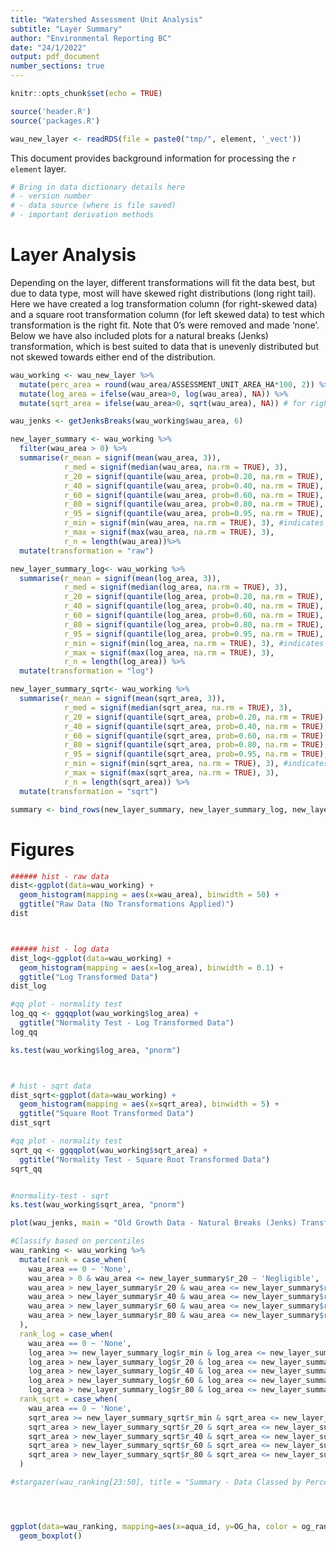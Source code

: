 ```yaml
---
title: "Watershed Assessment Unit Analysis"
subtitle: "Layer Summary"
author: "Environmental Reporting BC"
date: "24/1/2022"
output: pdf_document
number_sections: true 
---
```


```r
knitr::opts_chunk$set(echo = TRUE)

source('header.R')
source('packages.R')
```

```r

wau_new_layer <- readRDS(file = paste0("tmp/", element, '_vect'))

```


This document provides background information for processing the `r element` layer. 


```r
# Bring in data dictionary details here 
# - version number
# - data source (where is file saved)
# - important derivation methods

```

 
# Layer Analysis

Depending on the layer, different transformations will fit the data best, but due to data type, most will have skewed right distributions (long right tail). Here we have created a log transformation column (for right-skewed data) and a square root transformation column (for left skewed data) to test which transformation is the right fit. Note that 0's were removed and made 'none'. Below we have also included plots for a natural breaks (Jenks) transformation, which is best suited to  data that is unevenly distributed but not skewed towards either end of the distribution.

```r
wau_working <- wau_new_layer %>%
  mutate(perc_area = round(wau_area/ASSESSMENT_UNIT_AREA_HA*100, 2)) %>%
  mutate(log_area = ifelse(wau_area>0, log(wau_area), NA)) %>%
  mutate(sqrt_area = ifelse(wau_area>0, sqrt(wau_area), NA)) # for right-skewed data

wau_jenks <- getJenksBreaks(wau_working$wau_area, 6)

new_layer_summary <- wau_working %>%
  filter(wau_area > 0) %>%
  summarise(r_mean = signif(mean(wau_area, 3)),
            r_med = signif(median(wau_area, na.rm = TRUE), 3),
            r_20 = signif(quantile(wau_area, prob=0.20, na.rm = TRUE), 3),
            r_40 = signif(quantile(wau_area, prob=0.40, na.rm = TRUE), 3),
            r_60 = signif(quantile(wau_area, prob=0.60, na.rm = TRUE), 3),
            r_80 = signif(quantile(wau_area, prob=0.80, na.rm = TRUE), 3),
            r_95 = signif(quantile(wau_area, prob=0.95, na.rm = TRUE), 3),
            r_min = signif(min(wau_area, na.rm = TRUE), 3), #indicates this value is half lowest MDL
            r_max = signif(max(wau_area, na.rm = TRUE), 3),
            r_n = length(wau_area))%>% 
  mutate(transformation = "raw")

new_layer_summary_log<- wau_working %>%
  summarise(r_mean = signif(mean(log_area, 3)),
            r_med = signif(median(log_area, na.rm = TRUE), 3),
            r_20 = signif(quantile(log_area, prob=0.20, na.rm = TRUE), 3),
            r_40 = signif(quantile(log_area, prob=0.40, na.rm = TRUE), 3),
            r_60 = signif(quantile(log_area, prob=0.60, na.rm = TRUE), 3),
            r_80 = signif(quantile(log_area, prob=0.80, na.rm = TRUE), 3),
            r_95 = signif(quantile(log_area, prob=0.95, na.rm = TRUE), 3),
            r_min = signif(min(log_area, na.rm = TRUE), 3), #indicates this value is half lowest MDL
            r_max = signif(max(log_area, na.rm = TRUE), 3),
            r_n = length(log_area)) %>% 
  mutate(transformation = "log")

new_layer_summary_sqrt<- wau_working %>%
  summarise(r_mean = signif(mean(sqrt_area, 3)),
            r_med = signif(median(sqrt_area, na.rm = TRUE), 3),
            r_20 = signif(quantile(sqrt_area, prob=0.20, na.rm = TRUE), 3),
            r_40 = signif(quantile(sqrt_area, prob=0.40, na.rm = TRUE), 3),
            r_60 = signif(quantile(sqrt_area, prob=0.60, na.rm = TRUE), 3),
            r_80 = signif(quantile(sqrt_area, prob=0.80, na.rm = TRUE), 3),
            r_95 = signif(quantile(sqrt_area, prob=0.95, na.rm = TRUE), 3),
            r_min = signif(min(sqrt_area, na.rm = TRUE), 3), #indicates this value is half lowest MDL
            r_max = signif(max(sqrt_area, na.rm = TRUE), 3),
            r_n = length(sqrt_area)) %>% 
  mutate(transformation = "sqrt")

summary <- bind_rows(new_layer_summary, new_layer_summary_log, new_layer_summary_sqrt)
```

# Figures

```r
###### hist - raw data
dist<-ggplot(data=wau_working) +
  geom_histogram(mapping = aes(x=wau_area), binwidth = 50) +
  ggtitle("Raw Data (No Transformations Applied)")
dist



###### hist - log data
dist_log<-ggplot(data=wau_working) +
  geom_histogram(mapping = aes(x=log_area), binwidth = 0.1) +
  ggtitle("Log Transformed Data") 
dist_log 

#qq plot - normality test
log_qq <- ggqqplot(wau_working$log_area) +
  ggtitle("Normality Test - Log Transformed Data")
log_qq

ks.test(wau_working$log_area, "pnorm")



# hist - sqrt data
dist_sqrt<-ggplot(data=wau_working) +
  geom_histogram(mapping = aes(x=sqrt_area), binwidth = 5) +
  ggtitle("Square Root Transformed Data") 
dist_sqrt

#qq plot - normality test
sqrt_qq <- ggqqplot(wau_working$sqrt_area) +
  ggtitle("Normality Test - Square Root Transformed Data")
sqrt_qq


#normality-test - sqrt
ks.test(wau_working$sqrt_area, "pnorm")

plot(wau_jenks, main = "Old Growth Data - Natural Breaks (Jenks) Transformation")

#Classify based on percentiles
wau_ranking <- wau_working %>%
  mutate(rank = case_when(
    wau_area == 0 ~ 'None',
    wau_area > 0 & wau_area <= new_layer_summary$r_20 ~ 'Negligible',
    wau_area > new_layer_summary$r_20 & wau_area <= new_layer_summary$r_40 ~ 'Low',
    wau_area > new_layer_summary$r_40 & wau_area <= new_layer_summary$r_60 ~ 'Medium',
    wau_area > new_layer_summary$r_60 & wau_area <= new_layer_summary$r_80 ~ 'High',
    wau_area > new_layer_summary$r_80 & wau_area <= new_layer_summary$r_max ~ 'VeryHigh'
  ),
  rank_log = case_when(
    wau_area == 0 ~ 'None',
    log_area >= new_layer_summary_log$r_min & log_area <= new_layer_summary_log$r_20 ~ 'Negligible',
    log_area > new_layer_summary_log$r_20 & log_area <= new_layer_summary_log$r_40 ~ 'Low',
    log_area > new_layer_summary_log$r_40 & log_area <= new_layer_summary_log$r_60 ~ 'Medium',
    log_area > new_layer_summary_log$r_60 & log_area <= new_layer_summary_log$r_80 ~ 'High',
    log_area > new_layer_summary_log$r_80 & log_area <= new_layer_summary_log$r_max ~ 'VeryHigh'), 
  rank_sqrt = case_when(
    wau_area == 0 ~ 'None',
    sqrt_area >= new_layer_summary_sqrt$r_min & sqrt_area <= new_layer_summary_sqrt$r_20 ~ 'Negligible',
    sqrt_area > new_layer_summary_sqrt$r_20 & sqrt_area <= new_layer_summary_sqrt$r_40 ~ 'Low',
    sqrt_area > new_layer_summary_sqrt$r_40 & sqrt_area <= new_layer_summary_sqrt$r_60 ~ 'Medium',
    sqrt_area > new_layer_summary_sqrt$r_60 & sqrt_area <= new_layer_summary_sqrt$r_80 ~ 'High',
    sqrt_area > new_layer_summary_sqrt$r_80 & sqrt_area <= new_layer_summary_sqrt$r_max ~ 'VeryHigh')
  )

#stargazer(wau_ranking[23:50], title = "Summary - Data Classed by Percentiles")




ggplot(data=wau_ranking, mapping=aes(x=aqua_id, y=OG_ha, color = og_rank))+
  geom_boxplot() 

```
